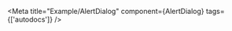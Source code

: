 
<Meta title="Example/AlertDialog"
      component={AlertDialog}
      tags={['autodocs']} 
/>

<Title />

## 설치

프로젝트에 @custompackages/designsystem이 설치되어 있는지 확인하세요. 

다음과 같이 AlertDialog 컴포넌트를 임포트할 수 있습니다

```jsx
import { AlertDialog } from '@custompackages/designsystem';
```

## Basic Usage

<Canvas>
  <Story name="BasicDialog" args={{ header: 'test' }}>
    {args => <AlertDialog {...args} />}
  </Story>
</Canvas>

## Props

<Controls />


## AlertDialogExample 

<AlertDialogExample />
 

 코드 예시

 ```jsx

 const AlertDialogExample  = () => {
  const [isVisible, setVisible] = useState(false)

  return (
    <>
      <button
        type="button"
        onClick={() => {
          setVisible(true)
        }}
      >
        click button !
      </button>
      <AlertDialog isVisible={isVisible} onChangeVisible={setVisible} header="example" onSubmit={async (e) => {}}>
        <AlertDialog.Body>Test Body</AlertDialog.Body>
      </AlertDialog>
    </>
  )
}
 
 ```
 